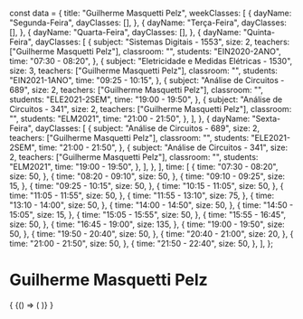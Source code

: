 const data = {
  title: "Guilherme Masquetti Pelz",
  weekClasses: [
    {
      dayName: "Segunda-Feira",
      dayClasses: [],
    },
    {
      dayName: "Terça-Feira",
      dayClasses: [],
    },
    {
      dayName: "Quarta-Feira",
      dayClasses: [],
    },
    {
      dayName: "Quinta-Feira",
      dayClasses: [
        {
          subject: "Sistemas Digitais - 1553",
          size: 2,
          teachers: ["Guilherme Masquetti Pelz"],
          classroom: "",
          students: "EIN2020-2ANO",
          time: "07:30 - 08:20",
        },
        {
          subject: "Eletricidade e Medidas Elétricas - 1530",
          size: 3,
          teachers: ["Guilherme Masquetti Pelz"],
          classroom: "",
          students: "EIN2021-1ANO",
          time: "09:25 - 10:15",
        },
        {
          subject: "Análise de Circuitos - 689",
          size: 2,
          teachers: ["Guilherme Masquetti Pelz"],
          classroom: "",
          students: "ELE2021-2SEM",
          time: "19:00 - 19:50",
        },
        {
          subject: "Análise de Circuitos - 341",
          size: 2,
          teachers: ["Guilherme Masquetti Pelz"],
          classroom: "",
          students: "ELM2021",
          time: "21:00 - 21:50",
        },
      ],
    },
    {
      dayName: "Sexta-Feira",
      dayClasses: [
        {
          subject: "Análise de Circuitos - 689",
          size: 2,
          teachers: ["Guilherme Masquetti Pelz"],
          classroom: "",
          students: "ELE2021-2SEM",
          time: "21:00 - 21:50",
        },
        {
          subject: "Análise de Circuitos - 341",
          size: 2,
          teachers: ["Guilherme Masquetti Pelz"],
          classroom: "",
          students: "ELM2021",
          time: "19:00 - 19:50",
        },
      ],
    },
  ],
  time: [
    {
      time: "07:30 - 08:20",
      size: 50,
    },
    {
      time: "08:20 - 09:10",
      size: 50,
    },
    {
      time: "09:10 - 09:25",
      size: 15,
    },
    {
      time: "09:25 - 10:15",
      size: 50,
    },
    {
      time: "10:15 - 11:05",
      size: 50,
    },
    {
      time: "11:05 - 11:55",
      size: 50,
    },
    {
      time: "11:55 - 13:10",
      size: 75,
    },
    {
      time: "13:10 - 14:00",
      size: 50,
    },
    {
      time: "14:00 - 14:50",
      size: 50,
    },
    {
      time: "14:50 - 15:05",
      size: 15,
    },
    {
      time: "15:05 - 15:55",
      size: 50,
    },
    {
      time: "15:55 - 16:45",
      size: 50,
    },
    {
      time: "16:45 - 19:00",
      size: 135,
    },
    {
      time: "19:00 - 19:50",
      size: 50,
    },
    {
      time: "19:50 - 20:40",
      size: 50,
    },
    {
      time: "20:40 - 21:00",
      size: 20,
    },
    {
      time: "21:00 - 21:50",
      size: 50,
    },
    {
      time: "21:50 - 22:40",
      size: 50,
    },
  ],
};

# Guilherme Masquetti Pelz

<div>
  {
    <BrowserOnly>
      {() => (
        <Grid
          title={data.title}
          weekClasses={data.weekClasses}
          time={data.time}
        />
      )}
    </BrowserOnly>
  }
</div>
